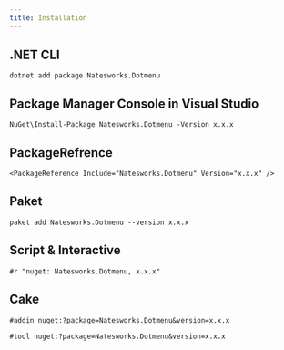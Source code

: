 ```yaml
---
title: Installation
---
```


## .NET CLI
```
dotnet add package Natesworks.Dotmenu
```
## Package Manager Console in Visual Studio
```
NuGet\Install-Package Natesworks.Dotmenu -Version x.x.x
```
## PackageRefrence
```
<PackageReference Include="Natesworks.Dotmenu" Version="x.x.x" />
```
## Paket
```
paket add Natesworks.Dotmenu --version x.x.x
```
## Script & Interactive
```
#r "nuget: Natesworks.Dotmenu, x.x.x"
```
## Cake
```
#addin nuget:?package=Natesworks.Dotmenu&version=x.x.x
```
```
#tool nuget:?package=Natesworks.Dotmenu&version=x.x.x
```
